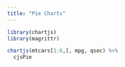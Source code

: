 ```yaml
---
title: "Pie Charts"
---
```


```r
library(chartjs)
library(magrittr)
```

```r
chartjs(mtcars[1:6,], mpg, qsec) %>% 
  cjsPie
```
